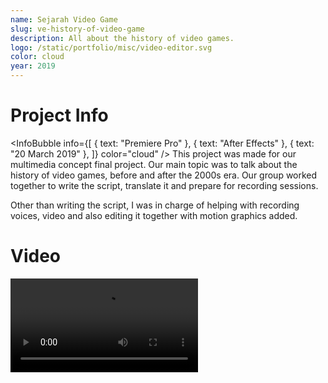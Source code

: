 ```yaml
---
name: Sejarah Video Game
slug: ve-history-of-video-game
description: All about the history of video games.
logo: /static/portfolio/misc/video-editor.svg
color: cloud
year: 2019
---
```


# Project Info
<InfoBubble
    info={[
        { text: "Premiere Pro" },
        { text: "After Effects" },
        { text: "20 March 2019" },
    ]}
    color="cloud"
/>
This project was made for our multimedia concept final project. Our main topic was to talk about the history of video games, before and after the 2000s era. Our group worked together to write the script, translate it and prepare for recording sessions.

Other than writing the script, I was in charge of helping with recording voices, video and also editing it together with motion graphics added.

# Video
<Video src="sPx_XnPGtOg" />